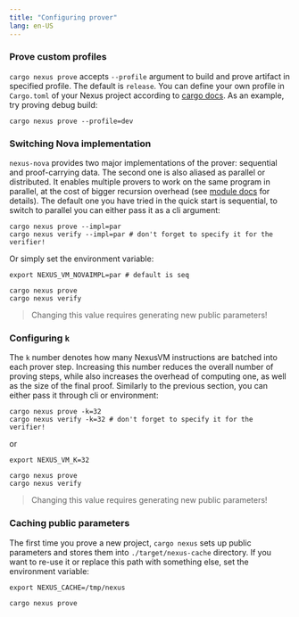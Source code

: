 ```yaml
---
title: "Configuring prover"
lang: en-US
---
```


### Prove custom profiles

`cargo nexus prove` accepts `--profile` argument to build and prove artifact in specified profile.
The default is `release`. You can define your own profile in `Cargo.toml` of your Nexus project according
to [cargo docs](https://doc.rust-lang.org/cargo/reference/profiles.html). As an example, try proving debug
build:

```shell
cargo nexus prove --profile=dev
```

### Switching Nova implementation

`nexus-nova` provides two major implementations of the prover: sequential and proof-carrying data. The second one is also aliased as parallel
or distributed. It enables multiple provers to work on the same program in parallel, at the cost of bigger recursion overhead (see [module docs](https://github.com/nexus-xyz/nexus-zkvm/blob/main/nova/src/circuits/nova/pcd/mod.rs) for details). 
The default one you have tried in the quick start is sequential, to switch to parallel you can either pass it as a cli argument:

```shell
cargo nexus prove --impl=par
cargo nexus verify --impl=par # don't forget to specify it for the verifier!
```

Or simply set the environment variable:

```shell
export NEXUS_VM_NOVAIMPL=par # default is seq

cargo nexus prove
cargo nexus verify
```

> Changing this value requires generating new public parameters!

### Configuring `k`

The `k` number denotes how many NexusVM instructions are batched into each prover step. Increasing this number reduces the overall number of proving steps, while also increases
the overhead of computing one, as well as the size of the final proof. Similarly to the previous section, you can either pass it through cli or environment:

```shell
cargo nexus prove -k=32
cargo nexus verify -k=32 # don't forget to specify it for the verifier!
```

or

```shell
export NEXUS_VM_K=32

cargo nexus prove
cargo nexus verify
```

> Changing this value requires generating new public parameters!

### Caching public parameters

The first time you prove a new project, `cargo nexus` sets up public parameters and stores them into `./target/nexus-cache` directory. If you want to re-use it
or replace this path with something else, set the environment variable:

```shell
export NEXUS_CACHE=/tmp/nexus

cargo nexus prove
```